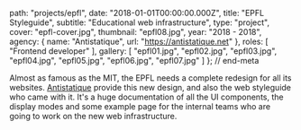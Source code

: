 
  path: "projects/epfl",
  date: "2018-01-01T00:00:00.000Z",
  title: "EPFL Styleguide",
  subtitle: "Educational web infrastructure",
  type: "project",
  cover: "epfl-cover.jpg",
  thumbnail: "epfl08.jpg",
  year: "2018 - 2018",
  agency: {
    name: "Antistatique",
    url: "https://antistatique.net"
  },
  roles: [
    "Frontend developer"
  ],
  gallery: [
    "epfl01.jpg",
    "epfl02.jpg",
    "epfl03.jpg",
    "epfl04.jpg",
    "epfl05.jpg",
    "epfl06.jpg",
    "epfl07.jpg"
  ]
}; // end-meta

Almost as famous as the MIT, the EPFL needs a complete redesign for all its websites. [Antistatique](https://antistatique.net) provide this new design, and also the web styleguide who came with it. It's a huge documentation of all the UI components, the display modes and some example page for the internal teams who are going to work on the new web infrastructure.

